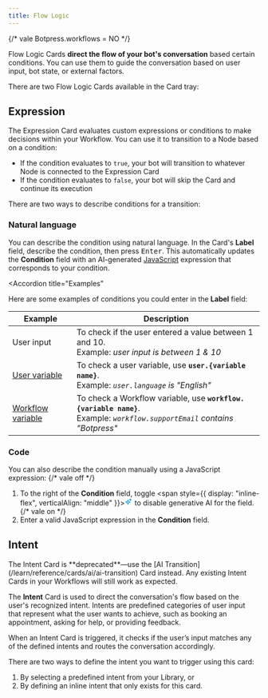 ```yaml
---
title: Flow Logic
---
```


{/* vale Botpress.workflows = NO */}

Flow Logic Cards **direct the flow of your bot's conversation** based certain conditions. You can use them to guide the conversation based on user input, bot state, or external factors.

There are two Flow Logic Cards available in the Card tray:

## Expression

The Expression Card evaluates custom expressions or conditions to make decisions within your Workflow. You can use it to transition to a Node based on a condition:

- If the condition evaluates to `true`, your bot will transition to whatever Node is connected to the Expression Card
- If the condition evaluates to `false`, your bot will skip the Card and continue its execution

There are two ways to describe conditions for a transition:

### Natural language

You can describe the condition using natural language. In the Card's **Label** field, describe the condition, then press <kbd>Enter</kbd>. This automatically updates the **Condition** field with an AI-generated [JavaScript](https://developer.mozilla.org/en-US/docs/Web/JavaScript) expression that corresponds to your condition.

<Accordion
  title="Examples"
>
Here are some examples of conditions you could enter in the **Label** field:

| Example           | Description                                                                 |
|-------------------|-----------------------------------------------------------------------------|
| User input        | To check if the user entered a value between 1 and 10. <br/>Example: *user input is between 1 & 10* |
| [User variable](/learn/reference/variables/scopes/user)   | To check a user variable, use **`user.{variable name}`**. <br/>Example: *`user.language` is "English"* |
| [Workflow variable](/learn/reference/variables/scopes/workflow) | To check a Workflow variable, use **`workflow.{variable name}`**. <br/>Example: *`workflow.supportEmail` contains "Botpress"* |
</Accordion>

### Code

You can also describe the condition manually using a JavaScript expression:
{/* vale off */}
1. To the right of the **Condition** field, toggle <span style={{ display: "inline-flex", verticalAlign: "middle" }}><svg aria-label="Magic icon" width="16" height="16" viewBox="0 0 20 20" fill="none" xmlns="http://www.w3.org/2000/svg"><path d="M12 5.5H14.5M14.5 5.5H17M14.5 5.5V3M14.5 5.5V8M3.30524 11.8365C6.14269 11.8365 8.16353 13.8574 8.16353 16.6948C8.20324 17.1017 8.79676 17.1017 8.83647 16.6948C8.83647 13.8574 10.8574 11.8365 13.6948 11.8365C14.1017 11.7968 14.1017 11.2032 13.6948 11.1635C10.8574 11.1635 8.83647 9.14273 8.83647 6.30524C8.79676 5.89825 8.20324 5.89825 8.16353 6.30524C8.16353 9.14273 6.14269 11.1635 3.30524 11.1635C2.89825 11.2032 2.89825 11.7968 3.30524 11.8365Z" stroke="#0190ff" stroke-width="1.5" stroke-linecap="round" stroke-linejoin="round"></path></svg></span> to disable generative AI for the field.
{/* vale on */}
2. Enter a valid JavaScript expression in the **Condition** field.



## Intent

<Warning>
  The Intent Card is **deprecated**—use the [AI Transition](/learn/reference/cards/ai/ai-transition) Card instead. Any existing Intent Cards in your Workflows will still work as expected.
</Warning>

The **Intent** Card is used to direct the conversation's flow based on the user's recognized intent. Intents are predefined categories of user input that represent what the user wants to achieve, such as booking an appointment, asking for help, or providing feedback.

When an Intent Card is triggered, it checks if the user’s input matches any of the defined intents and routes the conversation accordingly.

There are two ways to define the intent you want to trigger using this card:

1. By selecting a predefined intent from your Library, or
2. By defining an inline intent that only exists for this card.
